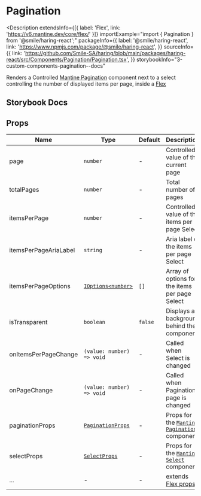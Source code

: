 # Pagination

<Description
  extendsInfo={[{ label: 'Flex', link: 'https://v6.mantine.dev/core/flex/' }]}
  importExample="import { Pagination } from '@smile/haring-react';"
  packageInfo={{
    label: '@smile/haring-react',
    link: 'https://www.npmjs.com/package/@smile/haring-react',
  }}
  sourceInfo={{
    link: 'https://github.com/Smile-SA/haring/blob/main/packages/haring-react/src/Components/Pagination/Pagination.tsx',
  }}
  storybookInfo="3-custom-components-pagination--docs"
>
  Renders a Controlled [Mantine
  Pagination](https://v6.mantine.dev/core/pagination/) component next to a
  select controlling the number of displayed items per page, inside a
  [Flex](https://v6.mantine.dev/core/flex/)
</Description>

## Storybook Docs

<StorybookEmbed storyId="3-custom-components-pagination--docs" height="1090" />

## Props

| Name                     | Type                                                                 | Default | Description                                                                            |
| ------------------------ | -------------------------------------------------------------------- | ------- | -------------------------------------------------------------------------------------- |
| page <Required/>         | `number`                                                             | -       | Controlled value of the current page                                                   |
| totalPages <Required/>   | `number`                                                             | -       | Total number of pages                                                                  |
| itemsPerPage <Required/> | `number`                                                             | -       | Controlled value of the items per page Select                                          |
| itemsPerPageAriaLabel    | `string`                                                             | -       | Aria label of the items per page Select                                                |
| itemsPerPageOptions      | [`IOptions<number>`](../../shared-types/i-options)                   | `[]`    | Array of options for the items per page Select                                         |
| isTransparent            | `boolean`                                                            | `false` | Displays a background behind the component                                             |
| onItemsPerPageChange     | `(value: number) => void`                                            | -       | Called when Select is changed                                                          |
| onPageChange             | `(value: number) => void`                                            | -       | Called when Pagination page is changed                                                 |
| paginationProps          | [`PaginationProps`](https://v6.mantine.dev/core/pagination/?t=props) | -       | Props for the [`Mantine Pagination`](https://v6.mantine.dev/core/pagination) component |
| selectProps              | [`SelectProps`](https://v6.mantine.dev/core/select/?t=props)         | -       | Props for the [`Mantine Select`](https://v6.mantine.dev/core/select/) component        |
| ...                      | -                                                                    | -       | extends [Flex props](https://v6.mantine.dev/core/flex/?t=props)                        |
